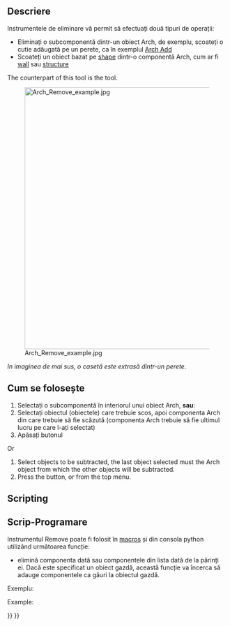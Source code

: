 <languages/>

<div class="mw-translate-fuzzy">
{{docnav/ro|[[Arch_Add|Add component]]|[[Arch_Survey|Survey]]|[[Arch_Workbench|Arch]]|IconL=Arch_Add.svg |IconC=Workbench_Arch.svg |IconR=Arch_Survey.svg}}
</div>

{{VeryImportantMessage|THIS COMMAND IS PART OF THE INTEGRATED [[BIM_Workbench|BIM WORKBENCH]] IN V1.0<br>
This page has been updated for that version.}}

<div class="mw-translate-fuzzy">
{{GuiCommand/ro
|Name=Arch Remove
|Name/ro=Arch Remove
|MenuLocation=Arch → Remove
|Workbenches=[[Arch_Workbench/fr|Arch]]
|SeeAlso=[[Arch Add]]
}}
</div>

<span id="Description"></span>
==Descriere==

<div class="mw-translate-fuzzy">
Instrumentele de eliminare vă permit să efectuați două tipuri de operații:
* Eliminați o subcomponentă dintr-un obiect Arch, de exemplu, scoateți o cutie adăugată pe un perete, ca în exemplul [[Arch Add]]
* Scoateți un obiect bazat pe  [[Part_Workbench|shape]] dintr-o componentă Arch, cum ar fi [[Arch Wall|wall]] sau [[Arch Structure|structure]]
</div>

The counterpart of this tool is the {{Button|[[Image:Arch_Add.svg|16px]] [[Arch_Add|Arch Add]]}} tool.

[[Image:Arch Remove example.jpg|600px]]
<div class="mw-translate-fuzzy">
''In imaginea de mai sus, o casetă este extrasă dintr-un perete.''
</div>

<span id="Usage"></span>
<div class="mw-translate-fuzzy">
== Cum se folosește ==
</div>

<div class="mw-translate-fuzzy">
# Selectați o subcomponentă în interiorul unui obiect Arch, '''sau''':
# Selectați obiectul (obiectele) care trebuie scos, apoi componenta Arch din care trebuie să fie scăzută (componenta Arch trebuie să fie ultimul lucru pe care l-ați selectat)
# Apăsați butonul {{KEY|[[Image:Arch Remove.png|16px]] '''Remove'''}}
</div>

Or
# Select objects to be subtracted, the last object selected must the Arch object from which the other objects will be subtracted.
# Press the {{Button|[[Image:Arch_Remove.svg|16px]] [[Arch_Remove|Remove component]]}} button, or {{MenuCommand|Modify → [[Image:Arch_Remove.svg|16px]] Remove component}} from the top menu.

==Scripting==

<div class="mw-translate-fuzzy">
== Scrip-Programare ==
</div>

<div class="mw-translate-fuzzy">
Instrumentul Remove poate fi folosit în [[macros]] și din consola python utilizând următoarea funcție:
</div>

{{Code|code=
removeComponents(objectsList, host=None)
}}

<div class="mw-translate-fuzzy">
* elimină componenta dată sau componentele din lista dată de la părinți ei. Dacă este specificat un obiect gazdă, această funcție va încerca să adauge componentele ca găuri la obiectul gazdă.
Exemplu:
</div>

Example:

{{Code|code=
import FreeCAD, Draft, Arch

Line = Draft.makeWire([FreeCAD.Vector(0, 0, 0),FreeCAD.Vector(2000, 2000, 0)])
Wall = Arch.makeWall(Line, width=150, height=3000)

Box = FreeCAD.ActiveDocument.addObject("Part::Box", "Box")
Box.Length = 900
Box.Width = 450
Box.Height = 2000
FreeCAD.ActiveDocument.recompute()

Draft.rotate(Box, 45)
Draft.move(Box, FreeCAD.Vector(1000, 700, 0))

Arch.removeComponents(Box, Wall)
FreeCAD.ActiveDocument.recompute()
}}


<div class="mw-translate-fuzzy">
{{docnav/ro|[[Arch_Add|Add component]]|[[Arch_Survey|Survey]]|[[Arch_Workbench|Arch]]|IconL=Arch_Add.svg |IconC=Workbench_Arch.svg |IconR=Arch_Survey.svg}}
</div>

{{BIM_Tools_navi{{#translation:}}}}
{{Userdocnavi{{#translation:}}}}